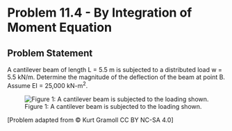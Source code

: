 # Problem 11.4 - By Integration of Moment Equation {.unnumbered}

## Problem Statement

A cantilever beam of length L = 5.5 m is subjected to a distributed load w = 5.5 kN/m. Determine the magnitude of the deflection of the beam at point B. Assume EI = 25,000 kN-m<sup>2</sup>.

![Figure 1: A cantilever beam is subjected to the loading shown.](images/394.png){fig-alt="A cantilever beam of length L has a distributed load w applied. The distributed load is applied over the first 2L/3 of the beam, from point A to point B."}

\[Problem adapted from © Kurt Gramoll CC BY NC-SA 4.0\]